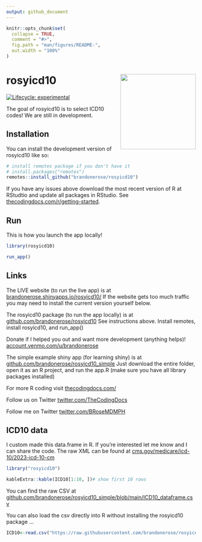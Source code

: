 ```yaml
---
output: github_document
---
```


<!-- README.md is generated from README.Rmd. Please edit that file -->

```r
knitr::opts_chunk$set(
  collapse = TRUE,
  comment = "#>",
  fig.path = "man/figures/README-",
  out.width = "100%"
)
```

# rosyicd10 <img src="man/figures/logo.png" align="right" height="200" />

<!-- badges: start -->
[![Lifecycle: experimental](https://img.shields.io/badge/lifecycle-experimental-orange.svg)](https://lifecycle.r-lib.org/articles/stages.html#experimental)
<!-- badges: end -->

The goal of rosyicd10 is to select ICD10 codes! We are still in development.

## Installation

You can install the development version of rosyicd10 like so:

``` r
# install remotes package if you don't have it
# install.packages("remotes") 
remotes::install_github("brandonerose/rosyicd10")

```

If you have any issues above download the most recent version of R at RStudtio and update all packages in RStudio. See [thecodingdocs.com/r/getting-started](https://www.thecodingdocs.com/r/getting-started "R Getting Started").

## Run

This is how you launch the app locally!

```r
library(rosyicd10)

run_app()
```

## Links

The LIVE website (to run the live app) is at [brandonerose.shinyapps.io/rosyicd10/](https://brandonerose.shinyapps.io/rosyicd10/ "rosyicd10 app")
If the website gets too much traffic you may need to install the current version yourself below.

The rosyicd10 package (to run the app locally) is at [github.com/brandonerose/rosyicd10](https://github.com/brandonerose/rosyicd10 "rosyicd10 R package")
See instructions above. Install remotes, install rosyicd10, and run_app()

Donate if I helped you out and want more development (anything helps)! [account.venmo.com/u/brandonerose](https://account.venmo.com/u/brandonerose "Venmo Donation")

The simple example shiny app (for learning shiny) is at [github.com/brandonerose/rosyicd10_simple](https://github.com/brandonerose/rosyicd10_simple "rosyicd10 R project")
Just download the entire folder, open it as an R project, and run the app.R (make sure you have all library packages installed)

For more R coding visit [thecodingdocs.com/](https://www.thecodingdocs.com/ "TheCodingDocs.com")

Follow us on Twitter [twitter.com/TheCodingDocs](https://twitter.com/TheCodingDocs "TheCodingDocs Twitter")

Follow me on Twitter [twitter.com/BRoseMDMPH](https://twitter.com/BRoseMDMPH "BRoseMDMPH Twitter")

## ICD10 data

I custom made this data.frame in R. If you're interested let me know and I can share the code. The raw XML can be found at  [cms.gov/medicare/icd-10/2023-icd-10-cm](https://www.cms.gov/medicare/icd-10/2023-icd-10-cm "ICD10 Raw")

```r
library("rosyicd10")

kableExtra::kable(ICD10[1:10, ])# show first 10 rows
```

You can find the raw CSV at [github.com/brandonerose/rosyicd10_simple/blob/main/ICD10_dataframe.csv](https://github.com/brandonerose/rosyicd10_simple/blob/main/ICD10_dataframe.csv "ICD10 CSV") 

You can also load the csv directly into R without installing the rosyicd10 package ...

```r
ICD10<-read.csv("https://raw.githubusercontent.com/brandonerose/rosyicd10_simple/main/ICD10_dataframe.csv",stringsAsFactors = F)
```


